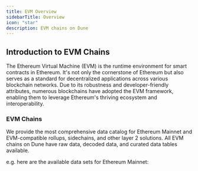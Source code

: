 ```yaml
---
title: EVM Overview
sidebarTitle: Overview
icon: "star"
description: EVM chains on Dune
---
```



## Introduction to EVM Chains

The Ethereum Virtual Machine (EVM) is the runtime environment for smart contracts in Ethereum. It's not only the cornerstone of Ethereum but also serves as a standard for decentralized applications across various blockchain networks. Due to its robustness and developer-friendly attributes, numerous blockchains have adopted the EVM framework, enabling them to leverage Ethereum's thriving ecosystem and interoperability.

### EVM Chains

We provide the most comprehensive data catalog for Ethereum Mainnet and EVM-compatible rollups, sidechains, and other layer 2 solutions. 
All EVM chains on Dune have raw data, decoded data, and curated data tables available. 

e.g. here are the available data sets for Ethereum Mainnet:

<CardGroup cols={3}>
  <Card title="Raw data" icon="bolt" href="./ethereum/raw/transactions">
    </Card>
  <Card title="Decoded data" icon="file" href="./ethereum/decoded/overview">
  </Card>
    <Card title="Curated data" icon="star" href="/data-catalog/curated/overview"></Card>
</CardGroup>

<div>
  <DuneEmbed qID="3695907" vID="6218008" height="600px" />
</div>


